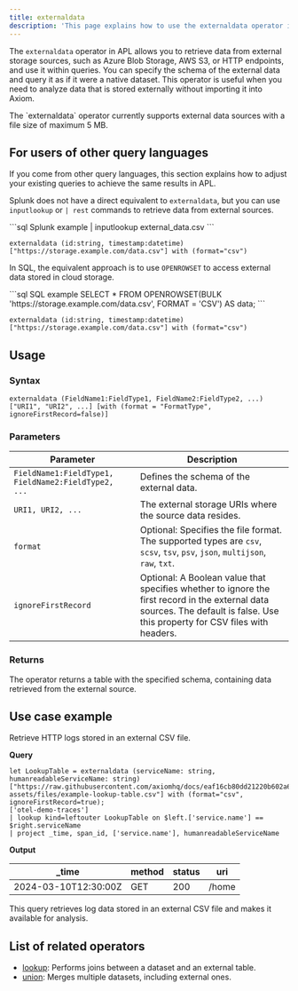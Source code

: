 ```yaml
---
title: externaldata
description: 'This page explains how to use the externaldata operator in APL.'
---
```


The `externaldata` operator in APL allows you to retrieve data from external storage sources, such as Azure Blob Storage, AWS S3, or HTTP endpoints, and use it within queries. You can specify the schema of the external data and query it as if it were a native dataset. This operator is useful when you need to analyze data that is stored externally without importing it into Axiom.

<Note>
The `externaldata` operator currently supports external data sources with a file size of maximum 5 MB.
</Note>

## For users of other query languages

If you come from other query languages, this section explains how to adjust your existing queries to achieve the same results in APL.

<AccordionGroup>
<Accordion title="Splunk SPL users">

Splunk does not have a direct equivalent to `externaldata`, but you can use `inputlookup` or `| rest` commands to retrieve data from external sources.

<CodeGroup>
```sql Splunk example
| inputlookup external_data.csv
```

```kusto APL equivalent
externaldata (id:string, timestamp:datetime) ["https://storage.example.com/data.csv"] with (format="csv")
```
</CodeGroup>

</Accordion>
<Accordion title="ANSI SQL users">

In SQL, the equivalent approach is to use `OPENROWSET` to access external data stored in cloud storage.

<CodeGroup>
```sql SQL example
SELECT * FROM OPENROWSET(BULK 'https://storage.example.com/data.csv', FORMAT = 'CSV') AS data;
```

```kusto APL equivalent
externaldata (id:string, timestamp:datetime) ["https://storage.example.com/data.csv"] with (format="csv")
```
</CodeGroup>

</Accordion>
</AccordionGroup>

## Usage

### Syntax

```kusto
externaldata (FieldName1:FieldType1, FieldName2:FieldType2, ...) ["URI1", "URI2", ...] [with (format = "FormatType", ignoreFirstRecord=false)]
```

### Parameters

| Parameter | Description |
|-----------|-------------|
| `FieldName1:FieldType1, FieldName2:FieldType2, ...` | Defines the schema of the external data. |
| `URI1, URI2, ...` | The external storage URIs where the source data resides. |
| `format` | Optional: Specifies the file format. The supported types are `csv`, `scsv`, `tsv`, `psv`, `json`, `multijson`, `raw`, `txt`. |
| `ignoreFirstRecord` | Optional: A Boolean value that specifies whether to ignore the first record in the external data sources. The default is false. Use this property for CSV files with headers. |

### Returns

The operator returns a table with the specified schema, containing data retrieved from the external source.

## Use case example

Retrieve HTTP logs stored in an external CSV file.

**Query**

```kusto
let LookupTable = externaldata (serviceName: string, humanreadableServiceName: string) ["https://raw.githubusercontent.com/axiomhq/docs/eaf16cb80dd21220b602a62e67cfe405fbcb3ae4/doc-assets/files/example-lookup-table.csv"] with (format="csv", ignoreFirstRecord=true);
['otel-demo-traces']
| lookup kind=leftouter LookupTable on $left.['service.name'] == $right.serviceName
| project _time, span_id, ['service.name'], humanreadableServiceName
```

**Output**

| _time | method | status | uri |
|--------|--------|--------|--------|
| 2024-03-10T12:30:00Z | GET | 200 | /home |

This query retrieves log data stored in an external CSV file and makes it available for analysis.

## List of related operators

- [lookup](/apl/tabular-operators/lookup-operator): Performs joins between a dataset and an external table.
- [union](/apl/tabular-operators/union-operator): Merges multiple datasets, including external ones.